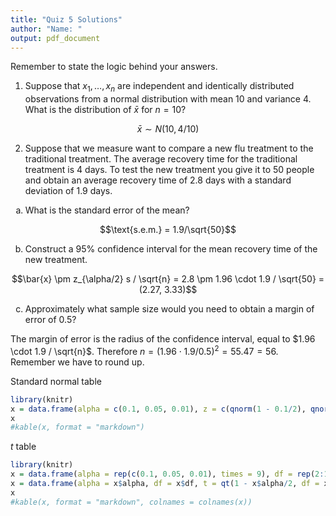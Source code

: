 ```yaml
---
title: "Quiz 5 Solutions"
author: "Name: "
output: pdf_document
---
```


Remember to state the logic behind your answers.  

1.  Suppose that $x_{1}, \ldots, x_{n}$ are independent and identically distributed observations from a normal distribution with mean $10$ and variance $4$.  What is the distribution of $\bar{x}$ for $n = 10$?
   
$$\bar{x} \sim N(10, 4/10)$$   
   
2.  Suppose that we measure want to compare a new flu treatment to the traditional treatment.  The average recovery time for the traditional treatment is 4 days.  To test the new treatment you give it to 50 people and obtain an average recovery time of 2.8 days with a standard deviation of 1.9 days.

a. What is the standard error of the mean?
    
$$\text{s.e.m.} = 1.9/\sqrt{50}$$    
    
b. Construct a $95 \%$ confidence interval for the mean recovery time of the new treatment.
    
$$\bar{x} \pm z_{\alpha/2} s / \sqrt{n} = 2.8 \pm 1.96 \cdot 1.9 / \sqrt{50} = (2.27, 3.33)$$
    
c. Approximately what sample size would you need to obtain a margin of error of $0.5$?
    
The margin of error is the radius of the confidence interval, equal to $1.96 \cdot 1.9 / \sqrt{n}$.  Therefore $n = (1.96 \cdot 1.9 / 0.5)^2 = 55.47 = 56$.  Remember we have to round up.

\pagebreak

Standard normal table
```r
library(knitr)
x = data.frame(alpha = c(0.1, 0.05, 0.01), z = c(qnorm(1 - 0.1/2), qnorm(1 - 0.05/2), qnorm(1 - 0.01/2)))
x
#kable(x, format = "markdown")
```

$t$ table
```r
library(knitr)
x = data.frame(alpha = rep(c(0.1, 0.05, 0.01), times = 9), df = rep(2:10, each = 3))
x = data.frame(alpha = x$alpha, df = x$df, t = qt(1 - x$alpha/2, df = x$df) )
x
#kable(x, format = "markdown", colnames = colnames(x))
```
    